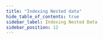 ```yaml
---
title: "Indexing Nested data"
hide_table_of_contents: true
sidebar_label: Indexing Nested Data
sidebar_position: 12
---
```





<LanguageSwitcher supportedLanguages={supportedLanguages} />

<LanguageContent language="csharp">
   <IndexingNestedDataCsharp />
</LanguageContent>

<LanguageContent language="java">
   <IndexingNestedDataJava />
</LanguageContent>

<LanguageContent language="python">
   <IndexingNestedDataPython />
</LanguageContent>

<LanguageContent language="php">
   <IndexingNestedDataPhp />
</LanguageContent>

<LanguageContent language="nodejs">
   <IndexingNestedDataNodejs />
</LanguageContent>


<!---
### Indexes
- [What are Indexes](../indexes/what-are-indexes)

### Querying
- [Intersect queries](../indexes/querying/intersection)


-->